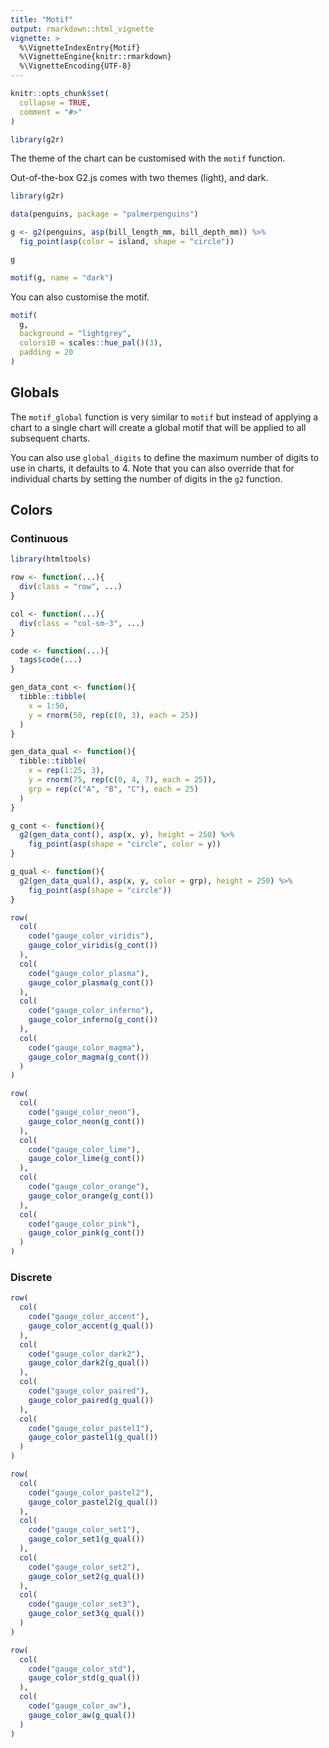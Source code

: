 ```yaml
---
title: "Motif"
output: rmarkdown::html_vignette
vignette: >
  %\VignetteIndexEntry{Motif}
  %\VignetteEngine{knitr::rmarkdown}
  %\VignetteEncoding{UTF-8}
---
```


```r
knitr::opts_chunk$set(
  collapse = TRUE,
  comment = "#>"
)

library(g2r)
```

The theme of the chart can be customised with the `motif` function.

Out-of-the-box G2.js comes with two themes (light), and dark.

```r
library(g2r)

data(penguins, package = "palmerpenguins")

g <- g2(penguins, asp(bill_length_mm, bill_depth_mm)) %>% 
  fig_point(asp(color = island, shape = "circle"))

g
```

```r
motif(g, name = "dark")
```

You can also customise the motif.

```r
motif(
  g, 
  background = "lightgrey",
  colors10 = scales::hue_pal()(3),
  padding = 20
)
```

## Globals

The `motif_global` function is very similar to `motif` but instead of applying a chart to a single chart will create a global motif that will be applied to all subsequent charts.

You can also use `global_digits` to define the maximum number of digits to use in charts, it defaults to 4. Note that you can also override that for individual charts by setting the number of digits in the `g2` function. 

## Colors

### Continuous

```r
library(htmltools)

row <- function(...){
  div(class = "row", ...)
}

col <- function(...){
  div(class = "col-sm-3", ...)
}

code <- function(...){
  tags$code(...)
}

gen_data_cont <- function(){
  tibble::tibble(
    x = 1:50,
    y = rnorm(50, rep(c(0, 3), each = 25))
  )
}

gen_data_qual <- function(){
  tibble::tibble(
    x = rep(1:25, 3),
    y = rnorm(75, rep(c(0, 4, 7), each = 25)),
    grp = rep(c("A", "B", "C"), each = 25)
  )
}

g_cont <- function(){
  g2(gen_data_cont(), asp(x, y), height = 250) %>% 
    fig_point(asp(shape = "circle", color = y))
}

g_qual <- function(){
  g2(gen_data_qual(), asp(x, y, color = grp), height = 250) %>% 
    fig_point(asp(shape = "circle"))
}
```

```r
row(
  col(
    code("gauge_color_viridis"),
    gauge_color_viridis(g_cont())
  ),
  col(
    code("gauge_color_plasma"),
    gauge_color_plasma(g_cont())
  ),
  col(
    code("gauge_color_inferno"),
    gauge_color_inferno(g_cont())
  ),
  col(
    code("gauge_color_magma"),
    gauge_color_magma(g_cont())
  )
)
```

```r
row(
  col(
    code("gauge_color_neon"),
    gauge_color_neon(g_cont())
  ),
  col(
    code("gauge_color_lime"),
    gauge_color_lime(g_cont())
  ),
  col(
    code("gauge_color_orange"),
    gauge_color_orange(g_cont())
  ),
  col(
    code("gauge_color_pink"),
    gauge_color_pink(g_cont())
  )
)
```

### Discrete

```r
row(
  col(
    code("gauge_color_accent"),
    gauge_color_accent(g_qual())
  ),
  col(
    code("gauge_color_dark2"),
    gauge_color_dark2(g_qual())
  ),
  col(
    code("gauge_color_paired"),
    gauge_color_paired(g_qual())
  ),
  col(
    code("gauge_color_pastel1"),
    gauge_color_pastel1(g_qual())
  )
)
```

```r
row(
  col(
    code("gauge_color_pastel2"),
    gauge_color_pastel2(g_qual())
  ),
  col(
    code("gauge_color_set1"),
    gauge_color_set1(g_qual())
  ),
  col(
    code("gauge_color_set2"),
    gauge_color_set2(g_qual())
  ),
  col(
    code("gauge_color_set3"),
    gauge_color_set3(g_qual())
  )
)
```

```r
row(
  col(
    code("gauge_color_std"),
    gauge_color_std(g_qual())
  ),
  col(
    code("gauge_color_aw"),
    gauge_color_aw(g_qual())
  )
)
```

